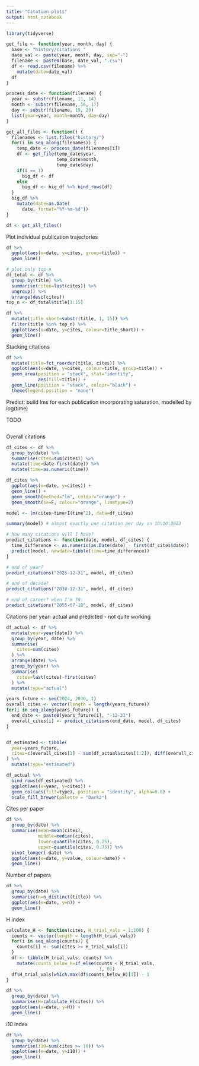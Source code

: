 ```yaml
---
title: "Citation plots"
output: html_notebook
---
```


```r
library(tidyverse)
```

```r
get_file <- function(year, month, day) {
  base <- "history/citations_"
  date_val <- paste(year, month, day, sep="-")
  filename <- paste0(base, date_val, ".csv")
  df <- read.csv(filename) %>% 
    mutate(date=date_val)
  df
}

process_date <- function(filename) {
  year <- substr(filename, 11, 14)
  month <- substr(filename, 16, 17)
  day <- substr(filename, 19, 20)
  list(year=year, month=month, day=day)
}

get_all_files <- function() {
  filenames <- list.files("history/")
  for(i in seq_along(filenames)) {
    temp_date <- process_date(filenames[i])
    df <- get_file(temp_date$year,
                   temp_date$month,
                   temp_date$day)
    if(i == 1)
      big_df <- df
    else
      big_df <- big_df %>% bind_rows(df)
  }
  big_df %>% 
    mutate(date=as.Date(
      date, format="%Y-%m-%d"))
}

df <- get_all_files()
```

Plot individual publication trajectories
```r
df %>% 
  ggplot(aes(x=date, y=cites, group=title)) +
  geom_line()

# plot only top-n
df_total <- df %>% 
  group_by(title) %>% 
  summarise(cites=last(cites)) %>% 
  ungroup() %>% 
  arrange(desc(cites))
top_n <- df_total$title[1:15]

df %>%
  mutate(title_short=substr(title, 1, 15)) %>% 
  filter(title %in% top_n) %>% 
  ggplot(aes(x=date, y=cites, colour=title_short)) +
  geom_line()
```
Stacking citations
```r
df %>% 
  mutate(title=fct_reorder(title, cites)) %>% 
  ggplot(aes(x=date, y=cites, colour=title, group=title)) +
  geom_area(position = "stack", stat="identity",
            aes(fill=title)) +
  geom_line(position = "stack", colour="black") +
  theme(legend.position = "none")
```


Predict: build lms for each publication incorporating saturation, modelled by log(time)

TODO
```r

```

Overall citations
```r
df_cites <- df %>% 
  group_by(date) %>% 
  summarise(cites=sum(cites)) %>% 
  mutate(time=date-first(date)) %>% 
  mutate(time=as.numeric(time))

df_cites %>% 
  ggplot(aes(x=date, y=cites)) +
  geom_line() +
  geom_smooth(method="lm", colour="orange") +
  geom_smooth(se=F, colour="orange", linetype=2)

model <- lm(cites~time+I(time^2), data=df_cites)

summary(model) # almost exactly one citation per day on 18\10\2023

# how many citations will I have?
predict_citations <- function(date, model, df_cites) {
  time_difference <- as.numeric(as.Date(date) - first(df_cites$date))
  predict(model, newdata=tibble(time=time_difference))
}

# end of year?
predict_citations("2025-12-31", model, df_cites)

# end of decade?
predict_citations("2030-12-31", model, df_cites)

# end of career? when I'm 70: 
predict_citations("2055-07-18", model, df_cites)

```

Citations per year: actual and predicted - not quite working
```r
df_actual <- df %>% 
  mutate(year=year(date)) %>% 
  group_by(year, date) %>% 
  summarise(
    cites=sum(cites)
  ) %>% 
  arrange(date) %>% 
  group_by(year) %>% 
  summarise(
    cites=last(cites)-first(cites)
  ) %>% 
  mutate(type="actual")

years_future <- seq(2024, 2030, 1)
overall_cites <- vector(length = length(years_future))
for(i in seq_along(years_future)) {
  end_date <- paste0(years_future[i], "-12-31")
  overall_cites[i] <- predict_citations(end_date, model, df_cites)
}


df_estimated <- tibble(
  year=years_future,
  cites=c(overall_cites[1] - sum(df_actual$cites[1:2]), diff(overall_cites))
) %>% 
  mutate(type="estimated")

df_actual %>% 
  bind_rows(df_estimated) %>% 
  ggplot(aes(x=year, y=cites)) +
  geom_col(aes(fill=type), position = "identity", alpha=0.8) +
  scale_fill_brewer(palette = "Dark2")

```


Cites per paper
```r
df %>% 
  group_by(date) %>% 
  summarise(mean=mean(cites),
            middle=median(cites),
            lower=quantile(cites, 0.25),
            upper=quantile(cites, 0.75)) %>% 
  pivot_longer(-date) %>% 
  ggplot(aes(x=date, y=value, colour=name)) +
  geom_line()
```
Number of papers
```r
df %>% 
  group_by(date) %>%
  summarise(n=n_distinct(title)) %>% 
  ggplot(aes(x=date, y=n)) +
  geom_line()
```
H index
```r
calculate_H <- function(cites, H_trial_vals = 1:100) {
  counts <- vector(length = length(H_trial_vals))
  for(i in seq_along(counts)) {
    counts[i] <- sum(cites >= H_trial_vals[i])
  }
  df <- tibble(H_trial_vals, counts) %>% 
    mutate(counts_below_H=if_else(counts < H_trial_vals,
                                   1, 0))
  df$H_trial_vals[which.max(df$counts_below_H)[1]] - 1
}

df %>% 
  group_by(date) %>%
  summarise(H=calculate_H(cites)) %>% 
  ggplot(aes(x=date, y=H)) +
  geom_line()
```

i10 index
```r
df %>% 
  group_by(date) %>%
  summarise(i10=sum(cites >= 10)) %>% 
  ggplot(aes(x=date, y=i10)) +
  geom_line()
```

